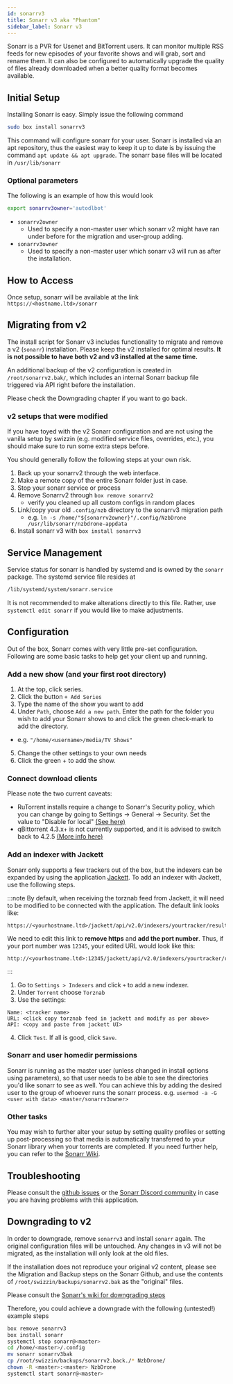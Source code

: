 ```yaml
---
id: sonarrv3
title: Sonarr v3 aka "Phantom"
sidebar_label: Sonarr v3
---
```


Sonarr is a PVR for Usenet and BitTorrent users. It can monitor multiple RSS feeds for new episodes of your favorite shows and will grab, sort and rename them. It can also be configured to automatically upgrade the quality of files already downloaded when a better quality format becomes available.

## Initial Setup

Installing Sonarr is easy. Simply issue the following command

```bash main
sudo box install sonarrv3
```

This command will configure sonarr for your user. Sonarr is installed via an apt repository, thus the easiest way to keep it up to date is by issuing the command `apt update && apt upgrade`. The sonarr base files will be located in `/usr/lib/sonarr`

### Optional parameters

<InstallOptsWarning />

The following is an example of how this would look

```bash main
export sonarrv3owner='autodlbot'
```

- `sonarrv2owner`
  - Used to specify a non-master user which sonarr v2 might have ran under before for the migration and user-group adding.
- `sonarrv3owner`
  - Used to specify a non-master user which sonarr v3 will run as after the installation.

## How to Access

Once setup, sonarr will be available at the link `https://<hostname.ltd>/sonarr`

## Migrating from v2
The install script for Sonarr v3 includes functionality to migrate and remove a v2 (`sonarr`) installation. Please keep the v2 installed for optimal results. **It is not possible to have both v2 and v3 installed at the same time.**

An additional backup of the v2 configuration is created in `/root/sonarrv2.bak/`, which includes an internal Sonarr backup file triggered via API right before the installation.

Please check the Downgrading chapter if you want to go back.

### v2 setups that were modified
If you have toyed with the v2 Sonarr configuration and are not using the vanilla setup by swizzin (e.g. modified service files, overrides, etc.), you should make sure to run some extra steps before.

You should generally follow the following steps at your own risk. 

1. Back up your sonarrv2 through the web interface.
2. Make a remote copy of the entire Sonarr folder just in case.
3. Stop your sonarr service or process
3. Remove Sonarrv2 through `box remove sonarrv2`
   - verify you cleaned up all custom configs in random places
4. Link/copy your old `.config/nzb` directory to the sonarrv3 migration path
   - e.g. `ln -s /home/"${sonarrv2owner}"/.config/NzbDrone /usr/lib/sonarr/nzbdrone-appdata`
5. Install sonarr v3 with `box install sonarrv3`

## Service Management

Service status for sonarr is handled by systemd and is owned by the `sonarr` package. The systemd service file resides at

```bash main
/lib/systemd/system/sonarr.service
```

It is not recommended to make alterations directly to this file. Rather, use `systemctl edit sonarr` if you would like to make adjustments.


<SystemdTabs service="sonarr"/>

## Configuration

Out of the box, Sonarr comes with very little pre-set configuration. Following are some basic tasks to help get your client up and running.

### Add a new show (and your first root directory)

1. At the top, click series.
2. Click the button `+ Add Series`
3. Type the name of the show you want to add
4. Under `Path`, choose `Add a new path`. Enter the path for the folder you wish to add your Sonarr shows to and click the green check-mark to add the directory.
  - e.g. `"/home/<username>/media/TV Shows"`
5. Change the other settings to your own needs
6. Click the green + to add the show.

### Connect download clients

Please note the two current caveats:
  - RuTorrent installs require a change to Sonarr's Security policy, which you can change by going to Settings -> General -> Security. Set the value to "Disable for local" [(See here)](https://i.imgur.com/m6mAocu.png)
  - qBittorrent 4.3.x+ is not currently supported, and it is advised to switch back to 4.2.5 [(More info here)](https://github.com/Sonarr/Sonarr/wiki/Downloads-and-Importing#qbittorrent-43x)


<Conn4Arrs />

### Add an indexer with Jackett
Sonarr only supports a few trackers out of the box, but the indexers can be expanded by using the application [Jackett](jackett.mdx). To add an indexer with Jackett, use the following steps.

:::note
By default, when receiving the torznab feed from Jackett, it will need to be modified to be connected with the application. The default link looks like:

```plaintext
https://<yourhostname.ltd>/jackett/api/v2.0/indexers/yourtracker/results/torznab/
```

We need to edit this link to **remove https** and **add the port number**. Thus, if your port number was `12345`, your edited URL would look like this:

```plaintext
http://<yourhostname.ltd>:12345/jackett/api/v2.0/indexers/yourtracker/results/torznab/
```
:::

1. Go to `Settings > Indexers` and click `+` to add a new indexer.
2. Under `Torrent` choose `Torznab`
3. Use the settings:
```plaintext main
Name: <tracker name>
URL: <click copy torznab feed in jackett and modify as per above>
API: <copy and paste from jackett UI>
```
4. Click `Test`. If all is good, click `Save`.

### Sonarr and user homedir permissions
Sonarr is running as the master user (unless changed in install options using parameters), so that user needs to be able to see the directories you'd like sonarr to see as well. You can achieve this by adding the desired user to the group of whoever runs the sonarr process. e.g. `usermod -a -G <user with data> <master/sonarrv3owner>`

### Other tasks

You may wish to further alter your setup by setting quality profiles or setting up post-processing so that media is automatically transferred to your Sonarr library when your torrents are completed. If you need further help, you can refer to the [Sonarr Wiki](https://github.com/Sonarr/Sonarr/wiki).

## Troubleshooting


<Troubleshooting />

Please consult the [github issues](https://github.com/Sonarr/Sonarr/issues) or the [Sonarr Discord community](https://discord.gg/M6BvZn5) in case you are having problems with this application.

## Downgrading to v2

In order to downgrade, remove `sonarrv3` and install `sonarr` again. The original configuration files will be untouched. Any changes in v3 will not be migrated, as the installation will only look at the old files.

If the installation does not reproduce your original v2 content, please see the Migration and Backup steps on the Sonarr Github, and use the contents of `/root/swizzin/backups/sonarrv2.bak` as the "original" files.

Please consult the [Sonarr's wiki for downgrading steps](https://github.com/Sonarr/Sonarr/wiki/Backup-and-Restore)

Therefore, you could achieve a downgrade with the following (untested!) example steps

```bash
box remove sonarrv3
box install sonarr
systemctl stop sonarr@<master>
cd /home/<master>/.config
mv sonarr sonarrv3bak
cp /root/swizzin/backups/sonarrv2.back./* NzbDrone/
chown -R <master>:<master> NzbDrone
systemctl start sonarr@<master>
```
